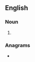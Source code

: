 ==English==

===Noun===
{{head|en|noun plural form}}

# {{plural of|pnictide|lang=en}}

===Anagrams===
* {{anagrams|en|pectinids}}